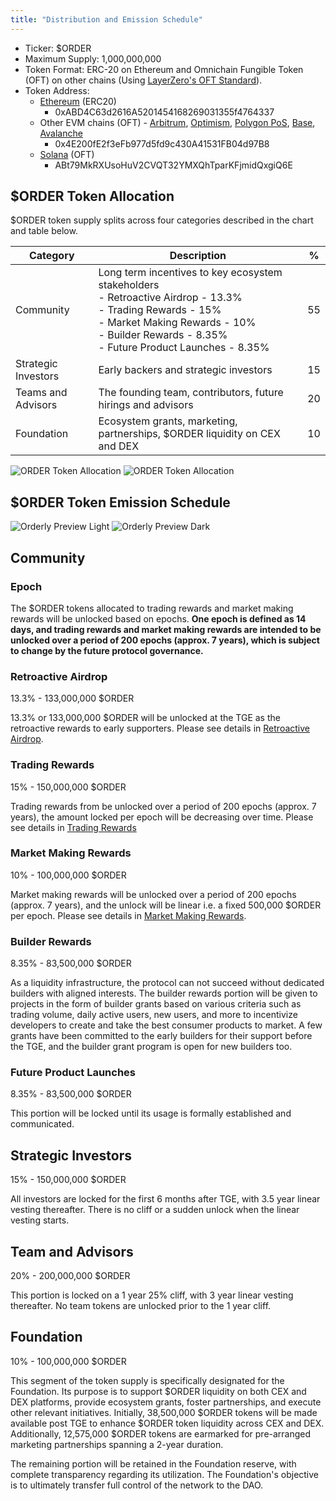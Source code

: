```yaml
---
title: "Distribution and Emission Schedule"
---
```


- Ticker: \$ORDER
- Maximum Supply: 1,000,000,000
- Token Format: ERC-20 on Ethereum and Omnichain Fungible Token (OFT) on other chains (Using [LayerZero's OFT Standard](https://docs.layerzero.network/v2/developers/evm/oft/quickstart)).
- Token Address:
  - [Ethereum](https://etherscan.io/address/0xABD4C63d2616A5201454168269031355f4764337) (ERC20)
    - 0xABD4C63d2616A5201454168269031355f4764337
  - Other EVM chains (OFT) \- [Arbitrum](https://arbiscan.io/address/0x4E200fE2f3eFb977d5fd9c430A41531FB04d97B8), [Optimism](https://optimistic.etherscan.io/address/0x4E200fE2f3eFb977d5fd9c430A41531FB04d97B8), [Polygon PoS](https://polygonscan.com/address/0x4E200fE2f3eFb977d5fd9c430A41531FB04d97B8), [Base](https://basescan.org/address/0x4E200fE2f3eFb977d5fd9c430A41531FB04d97B8), [Avalanche](https://snowtrace.io/address/0x4E200fE2f3eFb977d5fd9c430A41531FB04d97B8)
    - 0x4E200fE2f3eFb977d5fd9c430A41531FB04d97B8
  - [Solana](https://explorer.solana.com/address/ABt79MkRXUsoHuV2CVQT32YMXQhTparKFjmidQxgiQ6E) (OFT)
    - ABt79MkRXUsoHuV2CVQT32YMXQhTparKFjmidQxgiQ6E

## \$ORDER Token Allocation

\$ORDER token supply splits across four categories described in the chart and table below.

| Category            | Description                                                                                                                                                                                                                               | \%  |
| ------------------- | ----------------------------------------------------------------------------------------------------------------------------------------------------------------------------------------------------------------------------------------- | --- |
| Community           | Long term incentives to key ecosystem stakeholders<br/> - Retroactive Airdrop \- 13.3\% <br/> - Trading Rewards \- 15\% <br/> - Market Making Rewards \- 10\% <br/> - Builder Rewards \- 8.35\% <br/> - Future Product Launches \- 8.35\% | 55  |
| Strategic Investors | Early backers and strategic investors                                                                                                                                                                                                     | 15  |
| Teams and Advisors  | The founding team, contributors, future hirings and advisors                                                                                                                                                                              | 20  |
| Foundation          | Ecosystem grants, marketing, partnerships, \$ORDER liquidity on CEX and DEX                                                                                                                                                               | 10  |

<img
  className="block dark:hidden"
  src="/images/token-allocation-light.png"
  alt="ORDER Token Allocation"
/>
<img
  className="hidden dark:block"
  src="/images/token-allocation-dark.png"
  alt="ORDER Token Allocation"
/>

## \$ORDER Token Emission Schedule

<img
  className="block dark:hidden"
  src="/images/emission-light.png"
  alt="Orderly Preview Light"
/>
<img
  className="hidden dark:block"
  src="/images/emission-dark.png"
  alt="Orderly Preview Dark"
/>

## Community

### Epoch

The \$ORDER tokens allocated to trading rewards and market making rewards will be unlocked based on epochs. **One epoch is defined as 14 days, and trading rewards and market making rewards are intended to be unlocked over a period of 200 epochs (approx. 7 years), which is subject to change by the future protocol governance.**

### Retroactive Airdrop

13.3\% \- 133,000,000 \$ORDER

13.3\% or 133,000,000 \$ORDER will be unlocked at the TGE as the retroactive rewards to early supporters. Please see details in [Retroactive Airdrop](/introduction/tokenomics/retroactive-airdrop).

### Trading Rewards

15\% \- 150,000,000 $ORDER

Trading rewards from be unlocked over a period of 200 epochs (approx. 7 years), the amount locked per epoch will be decreasing over time. Please see details in [Trading Rewards](/introduction/tokenomics/trading-rewards/trading-rewards-mechanism)

### Market Making Rewards

10\% \- 100,000,000 \$ORDER

Market making rewards will be unlocked over a period of 200 epochs (approx. 7 years), and the unlock will be linear i.e. a fixed 500,000 \$ORDER per epoch. Please see details in [Market Making Rewards](/introduction/tokenomics/market-making-rewards/market-making-rewards-mechanism).

### Builder Rewards

8.35\% \- 83,500,000 \$ORDER

As a liquidity infrastructure, the protocol can not succeed without dedicated builders with aligned interests. The builder rewards portion will be given to projects in the form of builder grants based on various criteria such as trading volume, daily active users, new users, and more to incentivize developers to create and take the best consumer products to market. A few grants have been committed to the early builders for their support before the TGE, and the builder grant program is open for new builders too.

### Future Product Launches

8.35\% \- 83,500,000 \$ORDER

This portion will be locked until its usage is formally established and communicated.

## Strategic Investors

15\% \- 150,000,000 \$ORDER

All investors are locked for the first 6 months after TGE, with 3.5 year linear vesting thereafter. There is no cliff or a sudden unlock when the linear vesting starts.

## Team and Advisors

20\% \- 200,000,000 \$ORDER

This portion is locked on a 1 year 25% cliff, with 3 year linear vesting thereafter. No team tokens are unlocked prior to the 1 year cliff.

## Foundation

10\% \- 100,000,000 \$ORDER

This segment of the token supply is specifically designated for the Foundation. Its purpose is to support \$ORDER liquidity on both CEX and DEX platforms, provide ecosystem grants, foster partnerships, and execute other relevant initiatives. Initially, 38,500,000 \$ORDER tokens will be made available post TGE to enhance \$ORDER token liquidity across CEX and DEX. Additionally, 12,575,000 \$ORDER tokens are earmarked for pre-arranged marketing partnerships spanning a 2-year duration.

The remaining portion will be retained in the Foundation reserve, with complete transparency regarding its utilization. The Foundation's objective is to ultimately transfer full control of the network to the DAO.
